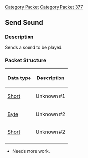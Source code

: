 [[Category Packet]]
[[Category Packet 377]]
{{packet|name=Send Sound|description=Sends a sound to be played.|opcode=26|type=Fixed|length=5|revision=377}}
== Send Sound ==

=== Description ===
Sends a sound to be played.

=== Packet Structure ===

{| border=2
! Data type
! Description
|-
| [[Data Types#Standard data types|Short]]
| Unknown #1
|-
| [[Data Types#Standard data types|Byte]]
| Unknown #2
|-
| [[Data Types#Standard data types|Short]]
| Unknown #2
|-
|}

* Needs more work.